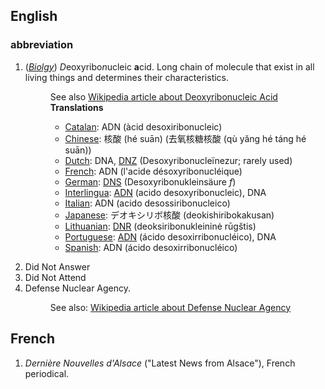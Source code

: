 ==English==
===abbreviation===
#(''[[w:Biology|Biolgy]]'') ''D''eoxyribo''n''ucleic '''a'''cid. Long chain of molecule that exist in all living things and determines their characteristics.
#: See also [[w:DNA|Wikipedia article about Deoxyribonucleic Acid]]
#:'''Translations'''
#:*[[Catalan]]: ADN (àcid desoxiribonucleic)
#:*[[Chinese]]: 核酸 (hé suān) (去氧核糖核酸 (qù yǎng hé táng hé suān))
#:*[[Dutch]]: DNA, [[DNZ]] (Desoxyribonucleïnezur; rarely used)
#:*[[French]]: ADN (l'acide désoxyribonucléique)
#:*[[German]]: [[DNS]] (Desoxyribonukleinsäure ''f'')
#:*[[Interlingua]]: [[ADN]] (acido desoxyribonucleic), DNA
#:*[[Italian]]: ADN (acido desossiribonucleico)
#:*[[Japanese]]: デオキシリボ核酸 (deokishiribokakusan)
#:*[[Lithuanian]]: [[DNR]] (deoksiribonukleininė rūgštis)
#:*[[Portuguese]]: [[ADN]] (ácido desoxirribonucléico), DNA
#:*[[Spanish]]: ADN (ácido desoxirribonucléico)
# Did Not Answer
# Did Not Attend
# Defense Nuclear Agency. 
#: See also: [[w:Defense Nuclear Agency|Wikipedia article about Defense Nuclear Agency]]

==French==
#''Dernière Nouvelles d'Alsace'' ("Latest News from Alsace"), French periodical.